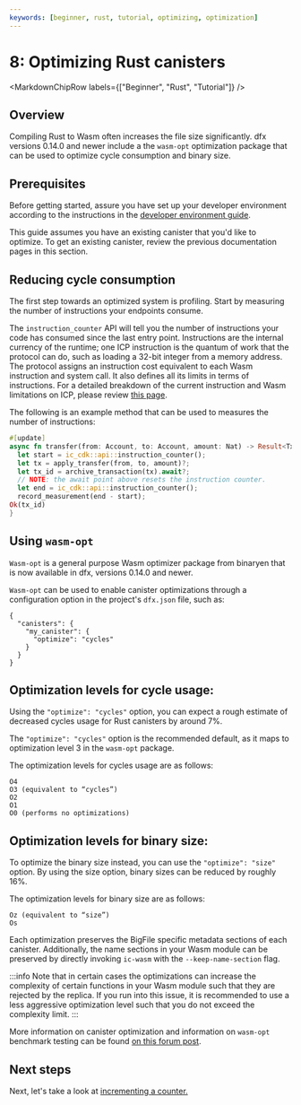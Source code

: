 ```yaml
---
keywords: [beginner, rust, tutorial, optimizing, optimization]
---
```



# 8: Optimizing Rust canisters

<MarkdownChipRow labels={["Beginner", "Rust", "Tutorial"]} />


## Overview
Compiling Rust to Wasm often increases the file size significantly. dfx versions 0.14.0 and newer include a the `wasm-opt` optimization package that can be used to optimize cycle consumption and binary size.

## Prerequisites

Before getting started, assure you have set up your developer environment according to the instructions in the [developer environment guide](./3-dev-env.mdx).

This guide assumes you have an existing canister that you'd like to optimize. To get an existing canister, review the previous documentation pages in this section.

## Reducing cycle consumption
The first step towards an optimized system is profiling. Start by measuring the number of instructions your endpoints consume.

The `instruction_counter` API will tell you the number of instructions your code has consumed since the last entry point. Instructions are the internal currency of the runtime; one ICP instruction is the quantum of work that the protocol can do, such as loading a 32-bit integer from a memory address. The protocol assigns an instruction cost equivalent to each Wasm instruction and system call. It also defines all its limits in terms of instructions. For a detailed breakdown of the current instruction and Wasm limitations on ICP, please review [this page](/docs/current/developer-docs/smart-contracts/maintain/resource-limits).


The following is an example method that can be used to measures the number of instructions:

```rust
#[update]
async fn transfer(from: Account, to: Account, amount: Nat) -> Result<TxId, Error> {
  let start = ic_cdk::api::instruction_counter();
  let tx = apply_transfer(from, to, amount)?;
  let tx_id = archive_transaction(tx).await?;
  // NOTE: the await point above resets the instruction counter.
  let end = ic_cdk::api::instruction_counter();
  record_measurement(end - start);
Ok(tx_id)
}
```

## Using `wasm-opt`

`Wasm-opt` is a general purpose Wasm optimizer package from binaryen that is now available in dfx, versions 0.14.0 and newer.

`Wasm-opt` can be used to enable canister optimizations through a configuration option in the project's `dfx.json` file, such as:

```
{
  "canisters": {
    "my_canister": {
      "optimize": "cycles"
    }
  }
}
```

## Optimization levels for cycle usage:

Using the `"optimize": "cycles"` option, you can expect a rough estimate of decreased cycles usage for Rust canisters by around 7%.

The `"optimize": "cycles"` option is the recommended default, as it maps to optimization level 3 in the `wasm-opt` package.

The optimization levels for cycles usage are as follows:

```
O4
O3 (equivalent to “cycles”)
O2
O1
O0 (performs no optimizations)
```

## Optimization levels for binary size:

To optimize the binary size instead, you can use the `"optimize": "size"` option. By using the size option, binary sizes can be reduced by roughly 16%.

The optimization levels for binary size are as follows:

```
Oz (equivalent to “size”)
Os
```

Each optimization preserves the BigFile specific metadata sections of each canister. Additionally, the name sections in your Wasm module can be preserved by directly invoking `ic-wasm` with the `--keep-name-section` flag.

:::info
Note that in certain cases the optimizations can increase the complexity of certain functions in your Wasm module such that they are rejected by the replica. If you run into this issue, it is recommended to use a less aggressive optimization level such that you do not exceed the complexity limit.
:::

More information on canister optimization and information on `wasm-opt` benchmark testing can be found [on this forum post](https://forum.dfinity.org/t/canister-optimizer-available-in-dfx-0-14-0/21157).

## Next steps

Next, let's take a look at [incrementing a counter.](9-counter.mdx)
